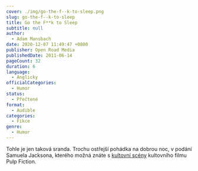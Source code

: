 ```yaml
---
cover: ./img/go-the-f--k-to-sleep.png
slug: go-the-f--k-to-sleep
title: Go the F**k to Sleep
subtitle: null
author:
  - Adam Mansbach
date: 2020-12-07 11:49:47 +0800
publisher: Open Road Media
publishedDate: 2011-06-14
pageCount: 32
duration: 6
language:
  - Anglicky
officialCategories:
  - Humor
status:
  - Přečtené
format:
  - Audible
categories:
  - Fikce
genre:
  - Humor
---
```


Tohle je jen taková sranda. Trochu ostřejší pohádka na dobrou noc, v podání Samuela Jacksona, kterého možná znáte s <a href="https://www.youtube.com/watch?v=Y6YBKdmOlM8" target="\_blank" rel="noreferrer noopener">kultovní scény</a> kultovního filmu Pulp Fiction.
